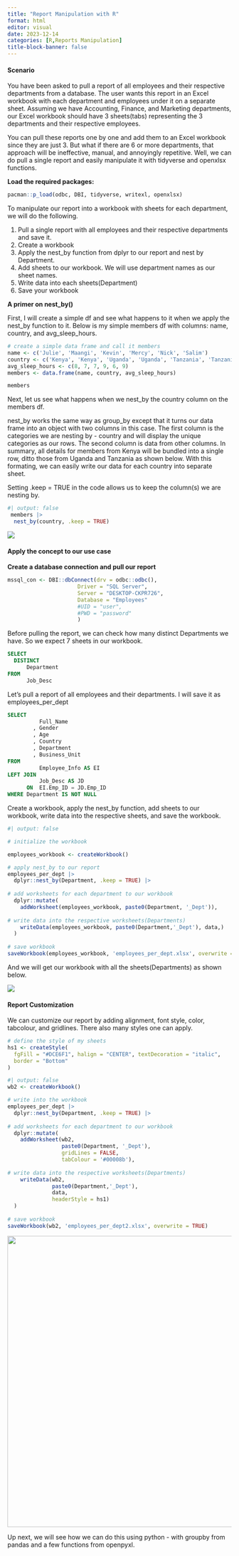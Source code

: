 ```yaml
---
title: "Report Manipulation with R"
format: html
editor: visual
date: 2023-12-14
categories: [R,Reports Manipulation]
title-block-banner: false
---
```


#### **Scenario**

You have been asked to pull a report of all employees and their respective departments from a database. The user wants this report in an Excel workbook with each department and employees under it on a separate sheet. Assuming we have Accounting, Finance, and Marketing departments, our Excel workbook should have 3 sheets(tabs) representing the 3 departments and their respective employees.

You can pull these reports one by one and add them to an Excel workbook since they are just 3. But what if there are 6 or more departments, that approach will be ineffective, manual, and annoyingly repetitive. Well, we can do pull a single report and easily manipulate it with tidyverse and openxlsx functions.

**Load the required packages:**

```r
pacman::p_load(odbc, DBI, tidyverse, writexl, openxlsx)
```

To manipulate our report into a workbook with sheets for each department, we will do the following.

1.  Pull a single report with all employees and their respective departments and save it.
2.  Create a workbook
3.  Apply the nest_by function from dplyr to our report and nest by Department.
4.  Add sheets to our workbook. We will use department names as our sheet names.
5.  Write data into each sheets(Department)
6.  Save your workbook

**A primer on nest_by()**

First, I will create a simple df and see what happens to it when we apply the nest_by function to it. Below is my simple members df with columns: name, country, and avg_sleep_hours.

```r
# create a simple data frame and call it members
name <- c('Julie', 'Maangi', 'Kevin', 'Mercy', 'Nick', 'Salim') 
country <- c('Kenya', 'Kenya', 'Uganda', 'Uganda', 'Tanzania', 'Tanzania')
avg_sleep_hours <- c(8, 7, 7, 9, 6, 9)
members <- data.frame(name, country, avg_sleep_hours)

members
```

Next, let us see what happens when we nest_by the country column on the members df.

nest_by works the same way as group_by except that it turns our data frame into an object with two columns in this case. The first column is the categories we are nesting by - country and will display the unique categories as our rows. The second column is data from other columns. In summary, all details for members from Kenya will be bundled into a single row, ditto those from Uganda and Tanzania as shown below. With this formating, we can easily write our data for each country into separate sheet.

Setting .keep = TRUE in the code allows us to keep the column(s) we are nesting by.

```r
#| output: false
 members |>
  nest_by(country, .keep = TRUE)
```

![](/posts/Report%20manipulation/nest_by.png){fig-align="center"}

#### Apply the concept to our use case

**Create a database connection and pull our report**

```r
mssql_con <- DBI::dbConnect(drv = odbc::odbc(),
                      Driver = "SQL Server",
                      Server = "DESKTOP-CKPR726",
                      Database = "Employees"
                      #UID = "user",
                      #PWD = "password"
                      ) 
```

Before pulling the report, we can check how many distinct Departments we have. So we expect 7 sheets in our workbook.

```sql
SELECT
  DISTINCT
      Department
FROM
      Job_Desc
```

Let's pull a report of all employees and their departments. I will save it as employees_per_dept

```sql

SELECT
          Full_Name
        , Gender
        , Age
        , Country
        , Department
        , Business_Unit
FROM 
          Employee_Info AS EI
LEFT JOIN
          Job_Desc AS JD
      ON  EI.Emp_ID = JD.Emp_ID
WHERE Department IS NOT NULL
```

Create a workbook, apply the nest_by function, add sheets to our workbook, write data into the respective sheets, and save the workbook.

```r
#| output: false

# initialize the workbook

employees_workbook <- createWorkbook()

# apply nest_by to our report
employees_per_dept |> 
  dplyr::nest_by(Department, .keep = TRUE) |> 
  
# add worksheets for each department to our workbook
  dplyr::mutate(
    addWorksheet(employees_workbook, paste0(Department, '_Dept')),
    
# write data into the respective worksheets(Departments)
    writeData(employees_workbook, paste0(Department,'_Dept'), data,)
  ) 
   
# save workbook
saveWorkbook(employees_workbook, 'employees_per_dept.xlsx', overwrite = TRUE)
```

And we will get our workbook with all the sheets(Departments) as shown below.

![](nest_by_depts.png){fig-align="center"}

#### Report Customization

We can customize our report by adding alignment, font style, color, tabcolour, and gridlines. There also many styles one can apply.

```r
# define the style of my sheets
hs1 <- createStyle(
  fgFill = "#DCE6F1", halign = "CENTER", textDecoration = "italic",
  border = "Bottom"
)
```

```r
#| output: false
wb2 <- createWorkbook()

# write into the workbook
employees_per_dept |> 
  dplyr::nest_by(Department, .keep = TRUE) |> 
  
# add worksheets for each department to our workbook
  dplyr::mutate(
    addWorksheet(wb2, 
                 paste0(Department, '_Dept'), 
                 gridLines = FALSE, 
                 tabColour = '#00008b'),
    
# write data into the respective worksheets(Departments)
    writeData(wb2, 
              paste0(Department,'_Dept'), 
              data, 
              headerStyle = hs1)
  ) 
   
# save workbook
saveWorkbook(wb2, 'employees_per_dept2.xlsx', overwrite = TRUE)
```

![](custom.png){fig-align="center" width="653"}

Up next, we will see how we can do this using python - with groupby from pandas and a few functions from openpyxl.
